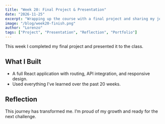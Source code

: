 ```yaml
---
title: "Week 20: Final Project & Presentation"
date: "2026-11-25"
excerpt: "Wrapping up the course with a final project and sharing my journey."
image: "/blog/week20-finish.png"
author: "Lorenzo"
tags: ["Project", "Presentation", "Reflection", "Portfolio"]
---
```


This week I completed my final project and presented it to the class.

## What I Built

- A full React application with routing, API integration, and responsive design.
- Used everything I’ve learned over the past 20 weeks.

## Reflection

This journey has transformed me. I’m proud of my growth and ready for the next challenge.
